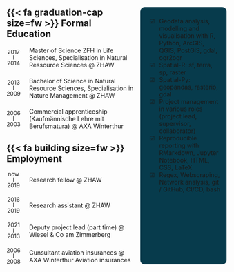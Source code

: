 <style>


.cv-wrapper{
    display: grid;
    grid-template-columns: minmax(300px, 2fr) minmax(200px, 1fr);
    column-gap: 10px;
}

@media only screen and (max-width: 500px) {
  .cv-wrapper {
    grid-template-columns: 1fr;
  }
}

#formal-edu{
    margin-top: 0rem 
}

#portrait{
    width: 75%;
    max-width: 200px;
    border-radius: 100%;
    text-align: center;
    padding: 20px;
}

#skills{
    padding: 10px
}

#skills > ul{
    list-style-type: "\2611 ";
}

#skills li{
    padding-left: 10px
}



.cv-side{
    background-color: #073b4c;
    border-radius: 10px
}

.cv-container{
    display: grid;
    justify-content: start;
    grid-template-columns: auto auto;
    align-items: center;
    grid-gap: 20px;
}

.year{
    text-align: center;
    font-size: small;
    line-height: 100%;
}

</style>

<div class="cv-wrapper">
<div>

<h2 id="formal-edu"> {{< fa graduation-cap size=fw >}} Formal Education</h2>



<div class="cv-container">

<div class="year">2017<br>I<br>2014</div>
<div>Master of Science ZFH in Life Sciences, Specialisation in Natural Ressource Sciences @ ZHAW </div>
<div class="year">2013<br>I<br>2009</div>   
<div>Bachelor of Science in Natural Resource Sciences, Specialisation in Nature Management @ ZHAW </div>
<div class="year">2006<br>I<br>2003</div>
<div>Commercial apprenticeship (Kaufmännische Lehre mit Berufsmatura) @ AXA Winterthur</div>

</div>




<h2> {{< fa building size=fw >}} Employment</h2>

<div class="cv-container">
<div class="year">now<br>I<br>2019</div>
<div>Research fellow @ ZHAW</div>
<div class="year">2016<br>I<br>2019</div>
<div>Research assistant @ ZHAW</div>
<div class="year">2021<br>I<br>2013</div>
<div>Deputy project lead (part time) @ Wiesel & Co am Zimmerberg</div>
<div class="year">2006<br>I<br>2008</div>
<div>Cunsultant aviation insurances @ AXA Winterthur Aviation insurances</div>
</div>

</div>

<div class="cv-side">

<!-- <div style="text-align: center"><img id="portrait" src="images/rata_print-sw.jpg"> </div> -->

<div id="skills">
<ul>
<li>Geodata analysis, modelling and visualisation with R, Python, ArcGIS, QGIS, PostGIS, gdal, ogr2ogr</li>
<li>Spatial-R: sf, terra, sp, raster</li>
<li>Spatial-Py: geopandas, rasterio, gdal</li>
<li>Project management in various roles (project lead, supervisor, collaborator)</li>
<li>Reproducible reporting with RMarkdown, Jupyter Notebook, HTML, CSS, LaTeX</li>
<li>Regex, Webscraping, Network analysis, git / GitHub, CI/CD, bash</li>
</ul>

</div>
</div>

</div>